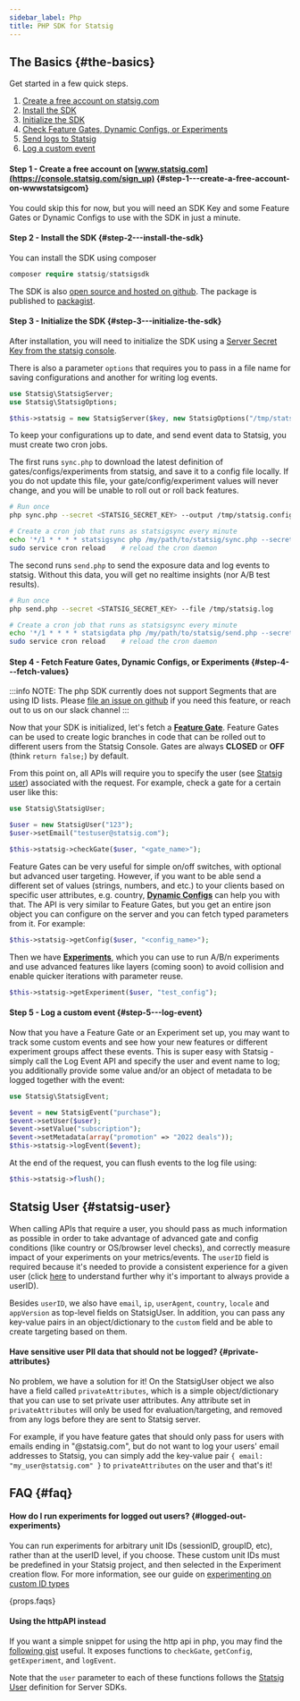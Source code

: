 ```yaml
---
sidebar_label: Php
title: PHP SDK for Statsig
---
```


## The Basics {#the-basics}

Get started in a few quick steps.

1. [Create a free account on statsig.com](#step1)
2. [Install the SDK](#step2)
3. [Initialize the SDK](#step3)
4. [Check Feature Gates, Dynamic Configs, or Experiments](#step4)
5. [Send logs to Statsig](#step5)
6. [Log a custom event](#step6)

<a name='step1'></a>

#### Step 1 - Create a free account on [www.statsig.com](https://console.statsig.com/sign_up) {#step-1---create-a-free-account-on-wwwstatsigcom}

You could skip this for now, but you will need an SDK Key and some Feature Gates or Dynamic Configs to use with the SDK in just a minute.

<a name='step2'></a>

#### Step 2 - Install the SDK {#step-2---install-the-sdk}

You can install the SDK using composer

```php
composer require statsig/statsigsdk
```

The SDK is also [open source and hosted on github](https://github.com/statsig-io/php-sdk).  The package is published to [packagist](https://packagist.org/packages/statsig/statsigsdk).

<a name='step3'></a>

#### Step 3 - Initialize the SDK {#step-3---initialize-the-sdk}

After installation, you will need to initialize the SDK using a [Server Secret Key from the statsig console](https://console.statsig.com/api_keys).

There is also a parameter `options` that requires you to pass in a file name for saving configurations and another for writing log events.

```php
use Statsig\StatsigServer;
use Statsig\StatsigOptions;

$this->statsig = new StatsigServer($key, new StatsigOptions("/tmp/statsig.config", "/tmp/statsig.log"));
```

To keep your configurations up to date, and send event data to Statsig, you must create two cron jobs.

The first runs `sync.php` to download the latest definition of gates/configs/experiments from statsig, and save it to a config file locally.
If you do not update this file, your gate/config/experiment values will never change, and you will be unable to roll out or roll back features.

```sh
# Run once
php sync.php --secret <STATSIG_SECRET_KEY> --output /tmp/statsig.config
```
```sh
# Create a cron job that runs as statsigsync every minute
echo '*/1 * * * * statsigsync php /my/path/to/statsig/sync.php --secret <STATSIG_SECRET_KEY> --output /tmp/statsig.config > /dev/null' | sudo tee /etc/cron.d/statsigsync
sudo service cron reload    # reload the cron daemon
```

The second runs `send.php` to send the exposure data and log events to statsig.  Without this data, you will get no realtime insights (nor A/B test results).

```sh
# Run once
php send.php --secret <STATSIG_SECRET_KEY> --file /tmp/statsig.log
```
```sh
# Create a cron job that runs as statsigsync every minute
echo '*/1 * * * * statsigdata php /my/path/to/statsig/send.php --secret <STATSIG_SECRET_KEY> --file /tmp/statsig.log > /dev/null' | sudo tee /etc/cron.d/statsigdata
sudo service cron reload    # reload the cron daemon
```

<a name='step4'></a>

#### Step 4 - Fetch Feature Gates, Dynamic Configs, or Experiments {#step-4---fetch-values}

:::info NOTE: The php SDK currently does not support Segments that are using ID lists.  Please [file an issue on github](https://github.com/statsig-io/php-sdk/issues) if you need this feature, or reach out to us on our slack channel
:::

Now that your SDK is initialized, let's fetch a [**Feature Gate**](/feature-gates). Feature Gates can be used to create logic branches in code that can be rolled out to different users from the Statsig Console. Gates are always **CLOSED** or **OFF** (think `return false;`) by default.

From this point on, all APIs will require you to specify the user (see [Statsig user](#statsig-user)) associated with the request. For example, check a gate for a certain user like this:

```php
use Statsig\StatsigUser;

$user = new StatsigUser("123");
$user->setEmail("testuser@statsig.com");

$this->statsig->checkGate($user, "<gate_name>");
```

Feature Gates can be very useful for simple on/off switches, with optional but advanced user targeting. However, if you want to be able send a different set of values (strings, numbers, and etc.) to your clients based on specific user attributes, e.g. country, [**Dynamic Configs**](/dynamic-config) can help you with that. The API is very similar to Feature Gates, but you get an entire json object you can configure on the server and you can fetch typed parameters from it. For example:

```php
$this->statsig->getConfig($user, "<config_name>");
```

Then we have [**Experiments**](/experiments-plus), which you can use to run A/B/n experiments and use advanced features like layers (coming soon) to avoid collision and enable quicker iterations with parameter reuse.

```php
$this->statsig->getExperiment($user, "test_config");
```


<a name='step5'></a>

#### Step 5 - Log a custom event {#step-5---log-event}

Now that you have a Feature Gate or an Experiment set up, you may want to track some custom events and see how your new features or different experiment groups affect these events. This is super easy with Statsig - simply call the Log Event API and specify the user and event name to log; you additionally provide some value and/or an object of metadata to be logged together with the event:

```php
use Statsig\StatsigEvent;

$event = new StatsigEvent("purchase");
$event->setUser($user);
$event->setValue("subscription");
$event->setMetadata(array("promotion" => "2022 deals"));
$this->statsig->logEvent($event);
```

At the end of the request, you can flush events to the log file using:

```php
$this->statsig->flush();
```


## Statsig User {#statsig-user}

When calling APIs that require a user, you should pass as much information as possible in order to take advantage of advanced gate and config conditions (like country or OS/browser level checks), and correctly measure impact of your experiments on your metrics/events. The `userID` field is required because it's needed to provide a consistent experience for a given user (click [here](/server/concepts/user#why-is-statsiguser-with-a-userid-required-for-server-sdks) to understand further why it's important to always provide a userID).

Besides `userID`, we also have `email`, `ip`, `userAgent`, `country`, `locale` and `appVersion` as top-level fields on StatsigUser. In addition, you can pass any key-value pairs in an object/dictionary to the `custom` field and be able to create targeting based on them.

#### Have sensitive user PII data that should not be logged? {#private-attributes}

No problem, we have a solution for it! On the StatsigUser object we also have a field called `privateAttributes`, which is a simple object/dictionary that you can use to set private user attributes. Any attribute set in `privateAttributes` will only be used for evaluation/targeting, and removed from any logs before they are sent to Statsig server.

For example, if you have feature gates that should only pass for users with emails ending in "@statsig.com", but do not want to log your users' email addresses to Statsig, you can simply add the key-value pair `{ email: "my_user@statsig.com" }` to `privateAttributes` on the user and that's it!

## FAQ {#faq}

#### How do I run experiments for logged out users? {#logged-out-experiments}

You can run experiments for arbitrary unit IDs (sessionID, groupID, etc), rather than at the userID level, if you choose. These custom unit IDs must be predefined in your Statsig project, and then selected in the Experiment creation flow.  For more information, see our guide on [experimenting on custom ID types](/guides/experiment-on-custom-id-types)

<div>{props.faqs}</div>

#### Using the httpAPI instead

If you want a simple snippet for using the http api in php, you may find the [following gist](https://gist.github.com/tore-statsig/c27fb9de65c7a1d1591d161570ae807a) useful.  It exposes functions to `checkGate`, `getConfig`, `getExperiment`, and `logEvent`.

Note that the `user` parameter to each of these functions follows the [Statsig User](/server/concepts/user) definition for Server SDKs.

<Gist id="c27fb9de65c7a1d1591d161570ae807a" />
